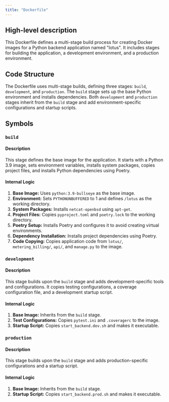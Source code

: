 ```yaml
---
title: "Dockerfile"
---
```


## High-level description
This Dockerfile defines a multi-stage build process for creating Docker images for a Python backend application named "lotus". It includes stages for building the application, a development environment, and a production environment.

## Code Structure
The Dockerfile uses multi-stage builds, defining three stages: `build`, `development`, and `production`. The `build` stage sets up the base Python environment and installs dependencies. Both `development` and `production` stages inherit from the `build` stage and add environment-specific configurations and startup scripts.

## Symbols
### `build`
#### Description
This stage defines the base image for the application. It starts with a Python 3.9 image, sets environment variables, installs system packages, copies project files, and installs Python dependencies using Poetry.

#### Internal Logic
1. **Base Image:** Uses `python:3.9-bullseye` as the base image.
2. **Environment:** Sets `PYTHONUNBUFFERED` to 1 and defines `/lotus` as the working directory.
3. **System Packages:** Installs `netcat-openbsd` using `apt-get`.
4. **Project Files:** Copies `pyproject.toml` and `poetry.lock` to the working directory.
5. **Poetry Setup:** Installs Poetry and configures it to avoid creating virtual environments.
6. **Dependency Installation:** Installs project dependencies using Poetry.
7. **Code Copying:** Copies application code from `lotus/`, `metering_billing/`, `api/`, and `manage.py` to the image.

### `development`
#### Description
This stage builds upon the `build` stage and adds development-specific tools and configurations. It copies testing configurations, a coverage configuration file, and a development startup script.

#### Internal Logic
1. **Base Image:** Inherits from the `build` stage.
2. **Test Configurations:** Copies `pytest.ini` and `.coveragerc` to the image.
3. **Startup Script:** Copies `start_backend.dev.sh` and makes it executable.

### `production`
#### Description
This stage builds upon the `build` stage and adds production-specific configurations and a startup script.

#### Internal Logic
1. **Base Image:** Inherits from the `build` stage.
2. **Startup Script:** Copies `start_backend.prod.sh` and makes it executable.
